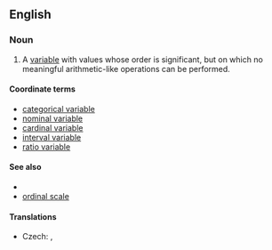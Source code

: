 ==English==

===Noun===
{{en-noun|head=[[ordinal]] [[variable]]}}

# {{statistics}} A [[variable]] with values whose order is significant, but on which no meaningful arithmetic-like operations can be performed.
{{examples-right|examples=<u>Adjective comparison<u>:<br>fast < very fast < very, very fast<br><u>Alphabetical ordering<u>:<br>'''Adams precedes Bonaparte'''<br>Bonaparte + Adams - ''not defined''<br>Bonaparte - Adams - ''not defined''<br>Bonaparte / Adams - ''not defined''<br>Bonaparte * Adams - ''not defined''}}

====Coordinate terms====
* [[categorical variable]]
* [[nominal variable]]
* [[cardinal variable]]
* [[interval variable]]
* [[ratio variable]]

====See also====
* {{pedialite|Level of measurement}}
* [[ordinal scale]]

====Translations====
{{trans-top|variable}}
* Czech: {{t-|cs|pořadová proměnná|f}}, {{t-|cs|ordinální proměnná|f}}
{{trans-mid}}
{{trans-bottom}}